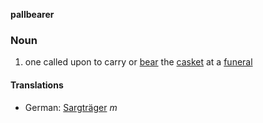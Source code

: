 '''pallbearer'''
===Noun===
#one called upon to carry or [[bear]] the [[casket]] at a [[funeral]]

====Translations====

*German: [[Sargträger]] ''m''